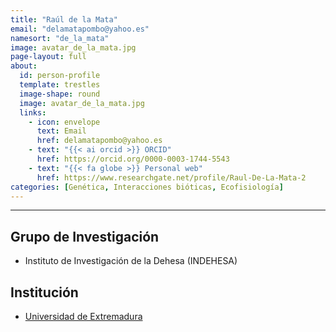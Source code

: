```yaml
---
title: "Raúl de la Mata"
email: "delamatapombo@yahoo.es"  
namesort: "de_la_mata"
image: avatar_de_la_mata.jpg
page-layout: full
about: 
  id: person-profile
  template: trestles
  image-shape: round
  image: avatar_de_la_mata.jpg
  links:
    - icon: envelope
      text: Email
      href: delamatapombo@yahoo.es
    - text: "{{< ai orcid >}} ORCID"
      href: https://orcid.org/0000-0003-1744-5543
    - text: "{{< fa globe >}} Personal web"
      href: https://www.researchgate.net/profile/Raul-De-La-Mata-2
categories: [Genética, Interacciones bióticas, Ecofisiología]
---
```

 
<hr>

:::{#person-profile}

## Grupo de Investigación
- Instituto de Investigación de la Dehesa (INDEHESA)

## Institución
- [Universidad de Extremadura](https://www.unex.es/)

:::
